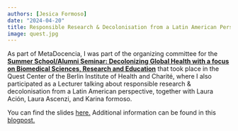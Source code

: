 ```yaml
---
authors: [Jesica Formoso]
date: "2024-04-20"
title: Responsible Research & Decolonisation from a Latin American Perspective
image: quest.jpg
---
```


As part of MetaDocencia, I was part of the organizing committee for the [**Summer School/Alumni Seminar: Decolonizing Global Health with a focus on Biomedical Sciences, Research and Education**](https://www.bihealth.org/en/notices/summer-school-decolonizing-global-health) that took place in the Quest Center of the Berlin Institute of Health and Charité, where I also participated as a Lecturer talking about responsible research & decolonisation from a Latin American perspective, together with Laura Ación, Laura Ascenzi, and Karina formoso.    


You can find the slides [here.](https://zenodo.org/records/10854851)
Additional information can be found in this [blogpost.](https://www.metadocencia.org/post/2024/20240320-colaboracionquest/)
